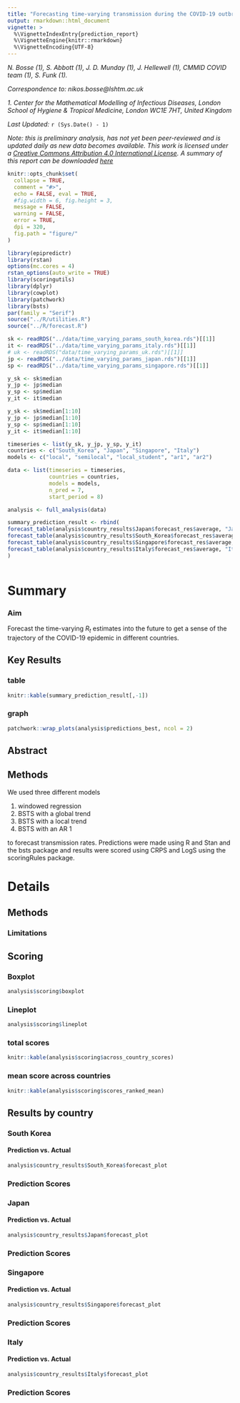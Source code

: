 ```yaml
---
title: "Forecasting time-varying transmission during the COVID-19 outbreak"
output: rmarkdown::html_document
vignette: >
  %\VignetteIndexEntry{prediction_report}
  %\VignetteEngine{knitr::rmarkdown}
  %\VignetteEncoding{UTF-8}
---
```


*N. Bosse (1), S. Abbott (1), J. D. Munday (1), J. Hellewell (1), CMMID COVID team (1), S. Funk (1).*

*Correspondence to: nikos.bosse@lshtm.ac.uk* 

*1. Center for the Mathematical Modelling of Infectious Diseases, London School of Hygiene & Tropical Medicine, London WC1E 7HT, United Kingdom*

*Last Updated:* `r (Sys.Date() - 1)`

*Note: this is preliminary analysis, has not yet been peer-reviewed and is updated daily as new data becomes available. This work is licensed under a [Creative Commons Attribution 4.0 International License](https://creativecommons.org/licenses/by/4.0/). A summary of this report can be downloaded [here](https://cmmid.github.io/topics/covid19/current-patterns-transmission/reports/global-time-varying-transmission/summary.pdf)*




```r
knitr::opts_chunk$set(
  collapse = TRUE,
  comment = "#>", 
  echo = FALSE, eval = TRUE,
  #fig.width = 6, fig.height = 3,
  message = FALSE,
  warning = FALSE,
  error = TRUE,
  dpi = 320,
  fig.path = "figure/"
)
```

```r
library(epipredictr)
library(rstan)
options(mc.cores = 4)
rstan_options(auto_write = TRUE)
library(scoringutils)
library(dplyr)
library(cowplot)
library(patchwork)
library(bsts)
par(family = "Serif")
source("../R/utilities.R")
source("../R/forecast.R")
```


```r

sk <- readRDS("../data/time_varying_params_south_korea.rds")[[1]]
it <- readRDS("../data/time_varying_params_italy.rds")[[1]]
# uk <- readRDS("data/time_varying_params_uk.rds")[[1]]
jp <- readRDS("../data/time_varying_params_japan.rds")[[1]]
sp <- readRDS("../data/time_varying_params_singapore.rds")[[1]]

y_sk <- sk$median
y_jp <- jp$median
y_sp <- sp$median
y_it <- it$median

y_sk <- sk$median[1:10]
y_jp <- jp$median[1:10]
y_sp <- sp$median[1:10]
y_it <- it$median[1:10]

```

```r
timeseries <- list(y_sk, y_jp, y_sp, y_it)
countries <- c("South_Korea", "Japan", "Singapore", "Italy")
models <- c("local", "semilocal", "local_student", "ar1", "ar2")

data <- list(timeseries = timeseries, 
			 countries = countries, 
			 models = models, 
			 n_pred = 7,
			 start_period = 8)

analysis <- full_analysis(data)

summary_prediction_result <- rbind(
forecast_table(analysis$country_results$Japan$forecast_res$average, "Japan"),
forecast_table(analysis$country_results$South_Korea$forecast_res$average, "South Korea"),
forecast_table(analysis$country_results$Singapore$forecast_res$average, "Singapore"),
forecast_table(analysis$country_results$Italy$forecast_res$average, "Italy")
)



```



# Summary {.tabset}

### Aim
Forecast the time-varying $R_t$ estimates into the future to get a sense of the trajectory of the COVID-19 epidemic in different countries. 

## Key Results {.tabset}

### table
```r
knitr::kable(summary_prediction_result[,-1])
```

### graph
```r
patchwork::wrap_plots(analysis$predictions_best, ncol = 2)

```


## Abstract

## Methods
We used three different models

1. windowed regression
2. BSTS with a global trend
3. BSTS with a local trend
4. BSTS with an AR 1

to forecast transmission rates. Predictions were made using R and Stan and the 
bsts package and results were scored using CRPS and LogS using the scoringRules 
package. 


# Details {.tabset}

## Methods {.tabset}

### Limitations

## Scoring {.tabset}

### Boxplot
```r
analysis$scoring$boxplot
```

### Lineplot
```r
analysis$scoring$lineplot
```

### total scores
```r
knitr::kable(analysis$scoring$across_country_scores)
```

### mean score across countries
```r
knitr::kable(analysis$scoring$scores_ranked_mean)
```

## Results by country {.tabset}

### South Korea {.tabset}

#### Prediction vs. Actual

```r
analysis$country_results$South_Korea$forecast_plot

```

### Prediction Scores


### Japan {.tabset}

#### Prediction vs. Actual

```r
analysis$country_results$Japan$forecast_plot

```

### Prediction Scores


### Singapore {.tabset}

#### Prediction vs. Actual

```r
analysis$country_results$Singapore$forecast_plot

```

### Prediction Scores



### Italy {.tabset}

#### Prediction vs. Actual

```r
analysis$country_results$Italy$forecast_plot

```

### Prediction Scores
